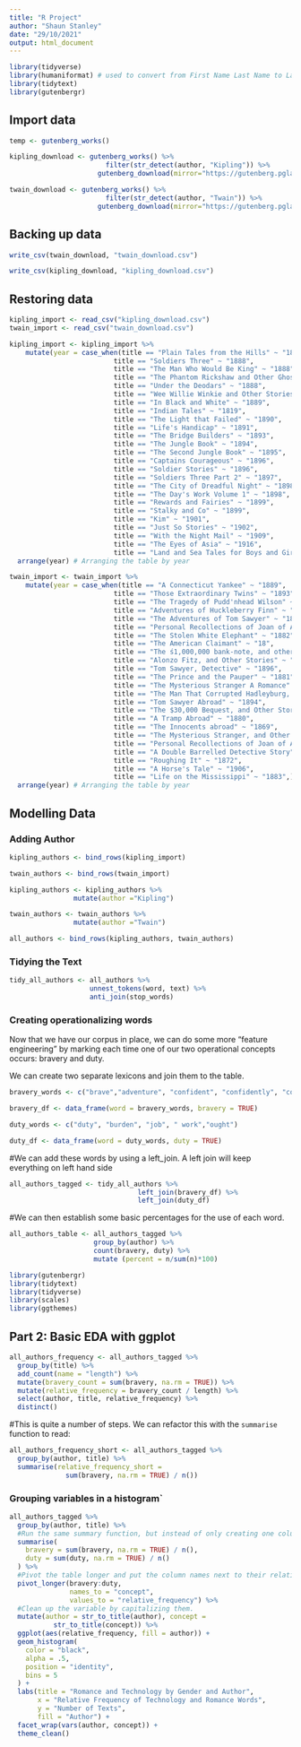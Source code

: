 ```yaml
---
title: "R Project"
author: "Shaun Stanley"
date: "29/10/2021"
output: html_document
---
```


```r
library(tidyverse)
library(humaniformat) # used to convert from First Name Last Name to Last Name, First Name
library(tidytext)
library(gutenbergr)
```

## Import data

```r
temp <- gutenberg_works()
```

```r
kipling_download <- gutenberg_works() %>%
                        filter(str_detect(author, "Kipling")) %>% 
                      gutenberg_download(mirror="https://gutenberg.pglaf.org/", meta_fields = c("title", "author"))

```

```r
twain_download <- gutenberg_works() %>%
                        filter(str_detect(author, "Twain")) %>% 
                      gutenberg_download(mirror="https://gutenberg.pglaf.org/", meta_fields = c("title", "author"))
```


## Backing up data

```r
write_csv(twain_download, "twain_download.csv")
```

```r
write_csv(kipling_download, "kipling_download.csv")
```

## Restoring data

```r
kipling_import <- read_csv("kipling_download.csv")
twain_import <- read_csv("twain_download.csv")
```

```r
kipling_import <- kipling_import %>%
    mutate(year = case_when(title == "Plain Tales from the Hills" ~ "1888",
                          title == "Soldiers Three" ~ "1888",
                          title == "The Man Who Would Be King" ~ "1888",
                          title == "The Phantom Rickshaw and Other Ghost Stories" ~ "1888",
                          title == "Under the Deodars" ~ "1888",
                          title == "Wee Willie Winkie and Other Stories Volume 2" ~ "1888",
                          title == "In Black and White" ~ "1889",
                          title == "Indian Tales" ~ "1819",
                          title == "The Light that Failed" ~ "1890",
                          title == "Life's Handicap" ~ "1891",
                          title == "The Bridge Builders" ~ "1893",
                          title == "The Jungle Book" ~ "1894",
                          title == "The Second Jungle Book" ~ "1895",
                          title == "Captains Courageous" ~ "1896",
                          title == "Soldier Stories" ~ "1896",
                          title == "Soldiers Three Part 2" ~ "1897",
                          title == "The City of Dreadful Night" ~ "1898",
                          title == "The Day's Work Volume 1" ~ "1898",
                          title == "Rewards and Fairies" ~ "1899",
                          title == "Stalky and Co" ~ "1899",
                          title == "Kim" ~ "1901",
                          title == "Just So Stories" ~ "1902",
                          title == "With the Night Mail" ~ "1909",
                          title == "The Eyes of Asia" ~ "1916",
                          title == "Land and Sea Tales for Boys and Girls" ~ "1923",)) %>% # Adds the corresponding years to each title
  arrange(year) # Arranging the table by year
```

```r
twain_import <- twain_import %>%
    mutate(year = case_when(title == "A Connecticut Yankee" ~ "1889",
                          title == "Those Extraordinary Twins" ~ "1893",
                          title == "The Tragedy of Pudd'nhead Wilson" ~ "1893",
                          title == "Adventures of Huckleberry Finn" ~ "1884",
                          title == "The Adventures of Tom Sawyer" ~ "1876",
                          title == "Personal Recollections of Joan of Arc" ~ "1896",
                          title == "The Stolen White Elephant" ~ "1882",
                          title == "The American Claimant" ~ "18",
                          title == "The ś1,000,000 bank-note, and other new stories" ~ "1893",
                          title == "Alonzo Fitz, and Other Stories" ~ "1904",
                          title == "Tom Sawyer, Detective" ~ "1896",
                          title == "The Prince and the Pauper" ~ "1881",
                          title == "The Mysterious Stranger A Romance" ~ "1916",
                          title == "The Man That Corrupted Hadleyburg, and Other Stories" ~ "1900",
                          title == "Tom Sawyer Abroad" ~ "1894",
                          title == "The $30,000 Bequest, and Other Stories" ~ "1906",
                          title == "A Tramp Abroad" ~ "1880",
                          title == "The Innocents abroad" ~ "1869",
                          title == "The Mysterious Stranger, and Other Stories" ~ "1916",
                          title == "Personal Recollections of Joan of Arc Volume 2" ~ "1896",
                          title == "A Double Barrelled Detective Story" ~ "1902",
                          title == "Roughing It" ~ "1872",
                          title == "A Horse's Tale" ~ "1906",
                          title == "Life on the Mississippi" ~ "1883",)) %>% # Adds the corresponding years to each title
  arrange(year) # Arranging the table by year
```

## Modelling Data

### Adding Author

```r
kipling_authors <- bind_rows(kipling_import)
```

```r
twain_authors <- bind_rows(twain_import)
```

```r
kipling_authors <- kipling_authors %>% 
                mutate(author ="Kipling")
```

```r
twain_authors <- twain_authors %>% 
                mutate(author ="Twain")
```

```r
all_authors <- bind_rows(kipling_authors, twain_authors)
```

### Tidying the Text

```r
tidy_all_authors <- all_authors %>% 
                    unnest_tokens(word, text) %>% 
                    anti_join(stop_words)
```

### Creating operationalizing words

Now that we have our corpus in place, we can do some more "feature engineering" by marking each time one of our two operational concepts occurs: bravery and duty.

We can create two separate lexicons and join them to the table.

```r
bravery_words <- c("brave","adventure", "confident", "confidently", "courage", "fear")

bravery_df <- data_frame(word = bravery_words, bravery = TRUE)

duty_words <- c("duty", "burden", "job", " work","ought")

duty_df <- data_frame(word = duty_words, duty = TRUE)
```

#We can add these words by using a left_join. A left join will keep everything on left hand side 

```r
all_authors_tagged <- tidy_all_authors %>% 
                                left_join(bravery_df) %>% 
                                left_join(duty_df)
```

#We can then establish some basic percentages for the use of each word.

```r
all_authors_table <- all_authors_tagged %>% 
                     group_by(author) %>% 
                     count(bravery, duty) %>% 
                     mutate (percent = n/sum(n)*100)
```

```r
library(gutenbergr)
library(tidytext)
library(tidyverse)
library(scales)
library(ggthemes)
```

## Part 2: Basic EDA with ggplot

```r
all_authors_frequency <- all_authors_tagged %>%
  group_by(title) %>%
  add_count(name = "length") %>%
  mutate(bravery_count = sum(bravery, na.rm = TRUE)) %>%
  mutate(relative_frequency = bravery_count / length) %>%
  select(author, title, relative_frequency) %>% 
  distinct()
```

#This is quite a number of steps. We can refactor this with the `summarise` function to read:

```r
all_authors_frequency_short <- all_authors_tagged %>%
  group_by(author, title) %>%
  summarise(relative_frequency_short =
              sum(bravery, na.rm = TRUE) / n())
```

### Grouping variables in a histogram`

```r
all_authors_tagged %>%
  group_by(author, title) %>%
  #Run the same summary function, but instead of only creating one column                      create two.
  summarise(
    bravery = sum(bravery, na.rm = TRUE) / n(),
    duty = sum(duty, na.rm = TRUE) / n()
  ) %>%
  #Pivot the table longer and put the column names next to their relative                      frequency values.
  pivot_longer(bravery:duty,
               names_to = "concept",
               values_to = "relative_frequency") %>%
  #Clean up the variable by capitalizing them.
  mutate(author = str_to_title(author), concept =
           str_to_title(concept)) %>%
  ggplot(aes(relative_frequency, fill = author)) +
  geom_histogram(
    color = "black",
    alpha = .5,
    position = "identity",
    bins = 5
  ) +
  labs(title = "Romance and Technology by Gender and Author",
       x = "Relative Frequency of Technology and Romance Words",
       y = "Number of Texts",
       fill = "Author") +
  facet_wrap(vars(author, concept)) +
  theme_clean()
```



